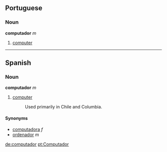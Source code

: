 == Portuguese ==
=== Noun ===
'''computador''' ''m''

# [[computer]]

----

== Spanish ==
=== Noun ===
'''computador''' ''m''

# [[computer]]
#:Used primarily in Chile and Columbia.

==== Synonyms ====
*[[computadora]] ''f''
*[[ordenador]] ''m''

[[de:computador]]
[[pt:Computador]]